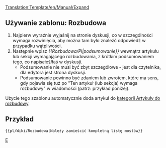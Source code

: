 <noinclude>[[Translation:Template/en/Manual/Expand]]</noinclude><noinclude></noinclude>{{en/Ambox| type  = notice
| image = en/Paper-plus.png
| text  = Ten artykuł (lub sekcja) wymaga '''rozbudowy'''.<br/>{{{1|}}}
<div style="font-size: 80%">
*Więcej informacji możesz znaleźć w [[Talk:{{PAGENAME}}|dyskusji]] tego artykułu.
*Przeczytaj [[pl/Wiki/Instrukcja Stylów|Instrukcję stylów]] przed edycją.
*Pamiętaj żeby usunąć ten szablon, kiedy artykuł zostanie rozbudowany.
</div>
}}<includeonly>{{{2|[[Category:pl/Artykuły do rozbudowania]]}}}</includeonly><noinclude>

==Używanie zablonu: Rozbudowa==
#Najpierw wyraźnie wyjaśnij na stronie dyskusji, co w szczególności wymaga rozwinięcia, aby można tam było znaleźć odpowiedź w przypadku wątpliwości.
#Następnie wpisz ''<nowiki>{{</nowiki>Rozbudowa/Pl|podsumowanie<nowiki>}}</nowiki>'' wewnątrz artykułu lub sekcji wymagającego rozbudowania, z krótkim podsumowaniem tego, co napisałeś/łaś w dyskusji.  
#*Podsumowanie nie musi być zbyt szczegółowe - jest dla czytelnika, dla edytora jest strona dyskusji. 
#*Podsumowanie powinno być zdaniem lub zwrotem, które ma sens, gdy pojawia się tuż po "Ten artykuł (lub sekcja) wymaga rozbudowy" w wiadomości (patrz: przykład poniżej).

Użycie tego szablonu automatycznie doda artykuł do [[:Category:pl/Artykuły do rozbudowy|kategorii Artykuły do rozbudowy]].

==Przykład==
<pre>{{pl/Wiki/Rozbudowa|Należy zamieścić kompletną listę mostów}}</pre>
{{pl/Wiki/Rozbudowa|Należy zamieścić kompletną listę mostów|2==}}


[[Category:en/Manual/Base Set/Message boxes|E]]</noinclude>